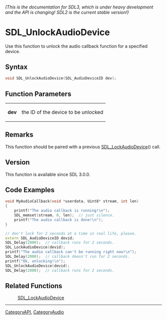 ====== (This is the documentation for SDL3, which is under heavy development and the API is changing! SDL2 is the current stable version!) ======
= SDL_UnlockAudioDevice =

Use this function to unlock the audio callback function for a specified device.

== Syntax ==

<syntaxhighlight lang='c'>
void SDL_UnlockAudioDevice(SDL_AudioDeviceID dev);
</syntaxhighlight>

== Function Parameters ==

{|
|'''dev'''
|the ID of the device to be unlocked
|}

== Remarks ==

This function should be paired with a previous [[SDL_LockAudioDevice]]()
call.

== Version ==

This function is available since SDL 3.0.0.

== Code Examples ==

<syntaxhighlight lang='c++'>
void MyAudioCallback(void *userdata, Uint8* stream, int len)
{
    printf("The audio callback is running!\n");
    SDL_memset(stream, 0, len);  // just silence.
    printf("The audio callback is done!\n");
}

// don't lock for 2 seconds at a time in real life, please.
extern SDL_AudioDeviceID devid;
SDL_Delay(2000);  // callback runs for 2 seconds.
SDL_LockAudioDevice(devid);
printf("The audio callback can't be running right now!\n");
SDL_Delay(2000);  // callback doesn't run for 2 seconds.
printf("Ok, unlocking!\n");
SDL_UnlockAudioDevice(devid);
SDL_Delay(2000);  // callback runs for 2 seconds.
</syntaxhighlight>

== Related Functions ==

:[[SDL_LockAudioDevice]]

----
[[CategoryAPI]], [[CategoryAudio]]


